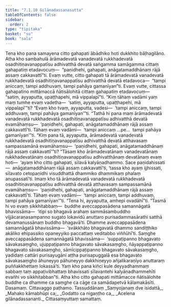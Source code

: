 ```yaml
---
title: "7.1.10 Gilānadassanasutta"
tableOfContents: false
sidebar:
  order: 2
type: "tipitaka"
basket: "su"
book: "sala"
---
```



<DynamicBreadcrumb />

<Division number="352" book="sala">

<Paragraph number="1536" book="sala">
Tena kho pana samayena citto gahapati ābādhiko hoti dukkhito bāḷhagilāno. Atha kho sambahulā ārāmadevatā vanadevatā rukkhadevatā osadhitiṇavanappatīsu adhivatthā devatā saṅgamma samāgamma cittaṃ gahapatiṃ etadavocuṃ—  “paṇidhehi, gahapati, anāgatamaddhānaṃ rājā assaṃ cakkavattī”ti.
</Paragraph>

<Paragraph number="1537" book="sala">
Evaṃ vutte, citto gahapati tā ārāmadevatā vanadevatā rukkhadevatā osadhitiṇavanappatīsu adhivatthā devatā etadavoca—  “tampi aniccaṃ, tampi addhuvaṃ, tampi pahāya gamanīyan”ti. Evaṃ vutte, cittassa gahapatino mittāmaccā ñātisālohitā cittaṃ gahapatiṃ etadavocuṃ—  “satiṃ, ayyaputta, upaṭṭhapehi, mā vippalapī”ti. “Kiṃ tāhaṃ vadāmi yaṃ maṃ tumhe evaṃ vadetha—  ‘satiṃ, ayyaputta, upaṭṭhapehi, mā vippalapī’”ti? “Evaṃ kho tvaṃ, ayyaputta, vadesi—  ‘tampi aniccaṃ, tampi addhuvaṃ, tampi pahāya gamanīyan’”ti. “Tathā hi pana maṃ ārāmadevatā vanadevatā rukkhadevatā osadhitiṇavanappatīsu adhivatthā devatā evamāhaṃsu—  ‘paṇidhehi, gahapati, anāgatamaddhānaṃ rājā assaṃ cakkavattī’ti. Tāhaṃ evaṃ vadāmi—  ‘tampi aniccaṃ …pe…  tampi pahāya gamanīyan’”ti. “Kiṃ pana tā, ayyaputta, ārāmadevatā vanadevatā rukkhadevatā osadhitiṇavanappatīsu adhivatthā devatā atthavasaṃ sampassamānā evamāhaṃsu—  ‘paṇidhehi, gahapati, anāgatamaddhānaṃ rājā assaṃ cakkavattī’”ti? “Tāsaṃ kho ārāmadevatānaṃ vanadevatānaṃ rukkhadevatānaṃ osadhitiṇavanappatīsu adhivatthānaṃ devatānaṃ evaṃ hoti—  ‘ayaṃ kho citto gahapati, sīlavā kalyāṇadhammo. Sace paṇidahissati—  anāgatamaddhānaṃ rājā assaṃ cakkavattī’ti, ‘tassa kho ayaṃ ijjhissati, sīlavato cetopaṇidhi visuddhattā dhammiko dhammikaṃ phalaṃ anupassatī’ti. Imaṃ kho tā ārāmadevatā vanadevatā rukkhadevatā osadhitiṇavanappatīsu adhivatthā devatā atthavasaṃ sampassamānā evamāhaṃsu—  ‘paṇidhehi, gahapati, anāgatamaddhānaṃ rājā assaṃ cakkavattī’ti. Tāhaṃ evaṃ vadāmi—  ‘tampi aniccaṃ, tampi addhuvaṃ, tampi pahāya gamanīyan’”ti.
</Paragraph>

<Paragraph number="1538" book="sala">
“Tena hi, ayyaputta, amhepi ovadāhī”ti. “Tasmā hi vo evaṃ sikkhitabbaṃ—  buddhe aveccappasādena samannāgatā bhavissāma—  ‘itipi so bhagavā arahaṃ sammāsambuddho vijjācaraṇasampanno sugato lokavidū anuttaro purisadammasārathi satthā devamanussānaṃ buddho bhagavā’ti. Dhamme aveccappasādena samannāgatā bhavissāma—  ‘svākkhāto bhagavatā dhammo sandiṭṭhiko akāliko ehipassiko opaneyyiko paccattaṃ veditabbo viññūhī’ti. Saṃghe aveccappasādena samannāgatā bhavissāma—  ‘suppaṭipanno bhagavato sāvakasaṃgho, ujuppaṭipanno bhagavato sāvakasaṃgho, ñāyappaṭipanno bhagavato sāvakasaṃgho, sāmīcippaṭipanno bhagavato sāvakasaṃgho, yadidaṃ cattāri purisayugāni aṭṭha purisapuggalā esa bhagavato sāvakasaṃgho āhuneyyo pāhuneyyo dakkhiṇeyyo añjalikaraṇīyo anuttaraṃ puññakkhettaṃ lokassā’ti. Yaṃ kho pana kiñci kule deyyadhammaṃ sabbaṃ taṃ appaṭivibhattaṃ bhavissati sīlavantehi kalyāṇadhammehīti evañhi vo sikkhitabban”ti. Atha kho citto gahapati mittāmacce ñātisālohite buddhe ca dhamme ca saṃghe ca cāge ca samādapetvā kālamakāsīti.

</Paragraph>
</Division>

<Paragraph number="1539" type="center" book="sala">
Dasamaṃ.



</Paragraph>

<Paragraph number="1540" type="center" book="sala">
Cittavaggo paṭhamo.



</Paragraph>

<Paragraph number="1541" type="center" book="sala">
Tassuddānaṃ


</Paragraph>

<Paragraph number="1542" type="verses" book="sala">
_Saṃyojanaṃ dve isidattā,_  
_Mahako kāmabhūpi ca;_  
_Godatto ca nigaṇṭho ca,_  
_Acelena gilānadassananti._  


</Paragraph>

<Paragraph number="1543" type="center" book="sala">
Cittasaṃyuttaṃ samattaṃ.
</Paragraph>